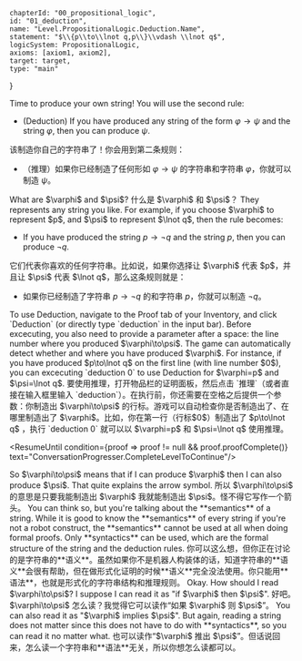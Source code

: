 

	chapterId: "00_propositional_logic",
	id: "01_deduction",
	name: "Level.PropositionalLogic.Deduction.Name",
	statement: "$\\{p\\to\\lnot q,p\\}\\vdash \\lnot q$",
	logicSystem: PropositionalLogic,
	axioms: [axiom1, axiom2],
	target: target,
	type: "main"
}


<ConversationProgresser>

<Speak speaker="sapphire">
<LocalizedMarkdown locale="en">
Time to produce your own string! You will use the second rule: 

- (Deduction) If you have produced any string of the form $\varphi\to\psi$ and the string $\varphi$, then you can produce $\psi$. 
</LocalizedMarkdown>
<LocalizedMarkdown locale="zh">
该制造你自己的字符串了！你会用到第二条规则：

- （推理）如果你已经制造了任何形如 $\varphi\to\psi$ 的字符串和字符串 $\varphi$，你就可以制造 $\psi$。
</LocalizedMarkdown>
</Speak>

<Speak speaker="star">
<LocalizedMarkdown locale="en">
What are $\varphi$ and $\psi$? 
</LocalizedMarkdown>
<LocalizedMarkdown locale="zh">
什么是 $\varphi$ 和 $\psi$？
</LocalizedMarkdown>
</Speak>

<Speak speaker="sapphire">
<LocalizedMarkdown locale="en">
They represents any string you like. For example, if you choose $\varphi$ to represent $p$, and $\psi$ to represent $\lnot q$, then the rule becomes: 

- If you have produced the string $p\to\lnot q$ and the string $p$, then you can produce $\lnot q$. 
</LocalizedMarkdown>
<LocalizedMarkdown locale="zh">
它们代表你喜欢的任何字符串。比如说，如果你选择让 $\varphi$ 代表 $p$，并且让 $\psi$ 代表 $\lnot q$，那么这条规则就是：

- 如果你已经制造了字符串 $p\to\lnot q$ 的和字符串 $p$，你就可以制造 $\lnot q$。
</LocalizedMarkdown>
</Speak>

<Speak speaker="author">
<LocalizedMarkdown locale="en">
To use Deduction, navigate to the Proof tab of your Inventory, and click `Deduction` (or directly type `deduction` in the input bar). Before excecuting, you also need to provide a parameter after a space: the line number where you produced $\varphi\to\psi$. The game can automatically detect whether and where you have produced $\varphi$. For instance, if you have produced $p\to\lnot q$ on the first line (with line number $0$), you can excecuting `deduction 0` to use Deduction for $\varphi=p$ and $\psi=\lnot q$. 
</LocalizedMarkdown>
<LocalizedMarkdown locale="zh">
要使用推理，打开物品栏的证明面板，然后点击 `推理`（或者直接在输入框里输入 `deduction`）。在执行前，你还需要在空格之后提供一个参数：你制造出 $\varphi\to\psi$ 的行标。游戏可以自动检查你是否制造出了、在哪里制造出了 $\varphi$。比如，你在第一行（行标$0$）制造出了 $p\to\lnot q$ ，执行 `deduction 0` 就可以以 $\varphi=p$ 和 $\psi=\lnot q$ 使用推理。
</LocalizedMarkdown>
</Speak>

<ResumeUntil condition={proof => proof != null && proof.proofComplete()} text="ConversationProgresser.CompleteLevelToContinue"/>

<Speak speaker="star">
<LocalizedMarkdown locale="en">
So $\varphi\to\psi$ means that if I can produce $\varphi$ then I can also produce $\psi$. That quite explains the arrow symbol. 
</LocalizedMarkdown>
<LocalizedMarkdown locale="zh">
所以 $\varphi\to\psi$ 的意思是只要我能制造出 $\varphi$ 我就能制造出 $\psi$。怪不得它写作一个箭头。
</LocalizedMarkdown>
</Speak>

<Speak speaker="sapphire">
<LocalizedMarkdown locale="en">
You can think so, but you're talking about the **semantics** of a string. While it is good to know the **semantics** of every string if you're not  a robot construct, the **semantics** cannot be used at all when doing formal proofs. Only **syntactics** can be used, which are the formal structure of the string and the deduction rules. 
</LocalizedMarkdown>
<LocalizedMarkdown locale="zh">
你可以这么想，但你正在讨论的是字符串的**语义**。虽然如果你不是机器人构装体的话，知道字符串的**语义**会很有帮助，但在做形式化证明的时候**语义**完全没法使用。你只能用**语法**，也就是形式化的字符串结构和推理规则。
</LocalizedMarkdown>
</Speak>

<Speak speaker="star">
<LocalizedMarkdown locale="en">
Okay. How should I read $\varphi\to\psi$? I suppose I can read it as "if $\varphi$ then $\psi$". 
</LocalizedMarkdown>
<LocalizedMarkdown locale="zh">
好吧。$\varphi\to\psi$ 怎么读？我觉得它可以读作“如果 $\varphi$ 则 $\psi$”。
</LocalizedMarkdown>
</Speak>

<Speak speaker="sapphire">
<LocalizedMarkdown locale="en">
You can also read it as "$\varphi$ implies $\psi$". But again, reading a string does not matter since this does not have to do with **syntactics**, so you can read it no matter what. 
</LocalizedMarkdown>
<LocalizedMarkdown locale="zh">
也可以读作“$\varphi$ 推出 $\psi$”。但话说回来，怎么读一个字符串和**语法**无关，所以你想怎么读都可以。
</LocalizedMarkdown>
</Speak>

</ConversationProgresser>
